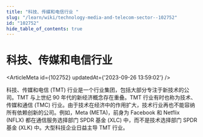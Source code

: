 ```yaml
---
title: "科技、传媒和电信行业 "
slug: "/learn/wiki/technology-media-and-telecom-sector--102752"
id: "102752"
hide_table_of_contents: true
---
```



# 科技、传媒和电信行业 

<ArticleMeta id={102752} updatedAt={'2023-09-26 13:59:02'} />
<div className='border-solid border-b border-t-0 my-4 border-[var(--ifm-color-gray-300)]' />

科技、传媒和电信 (TMT) 行业是一个行业集团，包括大部分专注于新技术的公司。TMT 与上世纪 90 年代的新经济概念存在重叠。TMT 行业有时也称为技术、传媒和通信 (TMC) 行业。由于技术在经济中的作用扩大，技术行业再也不能容纳所有依赖创新的公司。例如，Meta (META)，前身为 Facebook 和 Netflix (NFLX) 都在通信服务选择部门 SPDR 基金 (XLC) 中，而不是技术选择部门 SPDR 基金 (XLK) 中。大型科技企业日益主导 TMT 行业。
